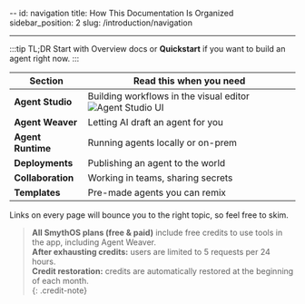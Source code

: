 --
id: navigation
title: How This Documentation Is Organized
sidebar_position: 2
slug: /introduction/navigation

---

:::tip TL;DR
Start with <Link to="/docs/introduction/overview" external>Overview docs</Link> or **Quickstart** if you want to build an agent right now.
:::

| Section           | Read this when you need                                                           |
| ----------------- | --------------------------------------------------------------------------------- |
| **Agent Studio**  | Building workflows in the visual editor ![Agent Studio UI](/img/agent-studio.png) |
| **Agent Weaver**  | Letting AI draft an agent for you                                                 |
| **Agent Runtime** | Running agents locally or on-prem                                                 |
| **Deployments**   | Publishing an agent to the world                                                  |
| **Collaboration** | Working in teams, sharing secrets                                                 |
| **Templates**     | Pre-made agents you can remix                                                     |

Links on every page will bounce you to the right topic, so feel free to skim.

> **All SmythOS plans (free & paid)** include free credits to use tools in the app, including Agent Weaver.  
> **After exhausting credits:** users are limited to 5 requests per 24 hours.  
> **Credit restoration:** credits are automatically restored at the beginning of each month.  
> {: .credit-note}
